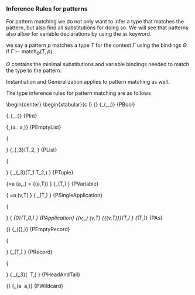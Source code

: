 ### Inference Rules for patterns

For pattern matching we do not only want to infer a type that matches the pattern, but also find all substitutions for doing so. We will see that patterns also allow for variable declarations by using the `as` keyword.


we say a pattern $p$ matches a type $T$ for the context $\Gamma$ using the bindings $\Theta$ if $\Gamma\vdash \text{match}_\Theta(T,p)$.

$\Theta$ contains the minimal substitutions and variable bindings needed to match the type to the pattern.

Instantiation and Generalization applies to pattern matching as well.

\begin{center}
\begin{tabular}{c l}
\logicRule
{
 T' \sqsubseteq T\quad
 \Gamma\vdash \text{match}_\Theta(T',\syntax{e})
}
{
  \Gamma\vdash \text{match}_\Theta(T,\syntax{e})
}
{PInstantiation}

\logicRule
{(a,\_)\not\in\Gamma\quad
\Gamma\vdash \text{match}_\Theta(T,\syntax{e})
}
{
  \Gamma\vdash \text{match}_\Theta(\forall a.T,\syntax{e})
}
{PGeneralization}
\end{tabular}
\end{center}

The type inference rules for pattern matching are as follows

\begin{center}
\begin{xtabular}{c l}
\logicRule
{}
{\vdash \text{match}_\varnothing(\mathit{Bool},$\_$:\syntax{<bool>})}
{PBool}

\logicRule{}
{\vdash \text{match}_\varnothing(\mathit{Int},$\_$:\syntax{<int>})}
{PInt}

\logicRule{}
{\vdash \text{match}_\varnothing(\forall a.\mathit{List} \ a,\syntax{"[]"})}
{PEmptyList}

\logicRule
{\begin{gathered}
\Gamma\vdash \text{match}_{\Theta_1}(T_1,\syntax{$p$})\quad
\Gamma\vdash \text{match}_{\Theta_2}(T_2,\syntax{"[" $lpl$ "]"})\\
\Theta_1\cap\Theta_2=\varnothing\quad
\forall (a_1,\_)\in \Theta_1,(a_2,\_)\in\Theta_2.a_1 \neq a_2\\
\Theta_1\cup\Theta_2=\Theta_3\quad
T_2 = \textit{List} \ T_1
\end{gathered}
}
{\Gamma\vdash \text{match}_{\Theta_3}(T_2,\syntax{"[" $p$ "," $lpl$ "]"}
}
{PList}

\logicRule
{\begin{gathered}
\Gamma\vdash \text{match}_{\Theta_1}(T_1,\syntax{$p_1$})\quad
\Gamma\vdash \text{match}_{\Theta_2}(T_2,\syntax{$p_2$})\quad\\
\forall (a_1,\_)\in \Theta_1,(a_2,\_)\in\Theta_2.a_1 \neq a_2\quad
\Theta_1\cup\Theta_2=\Theta_3
\end{gathered}
}
{
\Gamma\vdash \text{match}_{\Theta_3}(T_1 \times T_2,\syntax{"(" $p_1$ "," $p_2$ ")"})
}
{PTuple}

\logicRule
{\syntax{$v$}=a\quad
(a,\_)\not\in\Gamma\quad
\Theta = \{(a,T)\}
}
{\Gamma\vdash \text{match}_\Theta(T,\syntax{$v$})
}
{PVariable}

\logicRule
{
\syntax{$v$}=a\quad
(v,T)\in\Gamma\quad
}
{
\Gamma\vdash\text{match}_\varnothing(T,\syntax{$v$})
}
{PSingleApplication}

\logicRule
{
\begin{gathered}
\Gamma\vdash \forall i\in\mathbb{N}_1^n.\text{match}_{\Theta_i}(\syntax{$p_i$}:T_i)\quad\\
(p_0,T_1\to \dots \to T_n\to T_0)\in\Gamma\quad\\
\forall i\in\mathbb{N}_1^n.\forall j\in\mathbb{N}_1^n.i\neq j \Rightarrow\forall (a_1,\_)\in \Theta_i,(a_2,\_)\in\Theta_j.a_1 \neq a_2\\
\Theta_0 = \bigcup_{i\in\mathbb{N}_1^n}\Theta_i
\end{gathered} 
}
{
\Gamma\vdash \text{match}_{\Theta_0}(T_0,\syntax{$p_0$ $p_1$ .. $p_n$})
}
{PApplication}
\logicRule
{(v,\_)\not\in\Gamma\quad
(v,T)\in\Theta\quad
\Gamma\vdash \text{match}_{\Theta\backslash\{(v,T)\}}(T,\syntax{$p$})
}
{\Gamma\vdash \text{match}_\Theta(T,\syntax{$p$ "as" $v$})}
{PAs}

\logicRule
{}
{\vdash \text{match}_\varnothing(\{\},\syntax{"\{\}"})}
{PEmptyRecord}

\logicRule
{
\begin{gathered}
k:\mathbb{N}_1^m\to\mathbb{N}_1^n\quad
k \text{ is injective}\quad\quad
\forall i\in\mathcal{N}_1^n.(v_{k(i)},\_)\not\in\Gamma\\
\Theta = \bigcup_{i\in\mathbb{N}_1^n} \{(v_{k(i)},T_{k(i))}\}\quad
T = \{v_1:T_1,\dots,v_n:T_n\}
\end{gathered}
}
{\Gamma\vdash \text{match}_\Theta(T,\syntax{"\{" $v_{k_1}$ "," $\dots$ "," $v_{k_m}$ "\}"})
}
{PRecord}

\logicRule
{
\begin{gathered}
\Gamma\vdash \text{match}_{\Theta_1}(T,\syntax{$p_1$})\quad
\Gamma\vdash \text{match}_{\Theta_2}(List \ T,\syntax{$p_2$})\quad\\
\forall (a_1,\_)\in \Theta_1,(a_2,\_)\in\Theta_2.a_1 \neq a_2\quad
\Theta_1\cup\Theta_2=\Theta_3
\end{gathered}
}
{
\Gamma\vdash \text{match}_{\Theta_3}(\textit{List} \ T,\syntax{$p_1$ "::" $p_2$})
}
{PHeadAndTail}

\logicRule
{}
{\Gamma\vdash \text{match}_\varnothing(\forall a. a,\syntax{"\_"})}
{PWildcard}

\begin{description}
\item[PBool,PInt,PEmptyList] The type of literals can be infered without any restrictions.
\item[PList,PTuple] Recursively we need to ensure that every element has the same type. Additionally every binding needs to be unique.
\item[PVariable] If the variable is not yet bound in context, will can be added to $\Theta$.
\item[PSingleApplication] A single application ist just a Terminal. Its type is defined in the context $\Gamma$.
\item[PApplication] For a generell application the constructor can again be found in the context.Again we need to ensure that the elements of all $\Theta_i$ sets are unique in the first element.
\item[PAs] We bind the variable in $\Theta$ and then ensure that it can not be bound again. Note that binding are done bottom up, so $\Theta$ contains all bindings that occure in $p$.
\item[PEmptyRecord] The empty record ist just a literal.
\item[PRecord] Here the variable names and the field names are the same. For every field that we name, the type will be bound to the variable that has the same name. This requires that all the field names are not yet bound in $\Gamma$.
\item[PHeadAndTail] This is the same as $\mathit{[PList]}$ with the difference that now we intentially look at one elment at a time, where as PList has already given the length of the list.
\item[PWildcard] Anything is allowed, thus we infere the smalles type: $\forall a.a$.
\end{description}